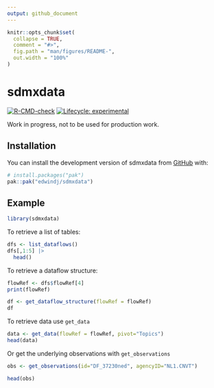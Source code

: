 ```yaml
---
output: github_document
---
```


<!-- README.md is generated from README.Rmd. Please edit that file -->

```r
knitr::opts_chunk$set(
  collapse = TRUE,
  comment = "#>",
  fig.path = "man/figures/README-",
  out.width = "100%"
)
```

# sdmxdata

<!-- badges: start -->
[![R-CMD-check](https://github.com/edwindj/sdmxdata/actions/workflows/R-CMD-check.yaml/badge.svg)](https://github.com/edwindj/sdmxdata/actions/workflows/R-CMD-check.yaml)
[![Lifecycle: experimental](https://img.shields.io/badge/lifecycle-experimental-orange.svg)](https://lifecycle.r-lib.org/articles/stages.html#experimental)
<!-- badges: end -->

Work in progress, not to be used for production work.

## Installation

You can install the development version of sdmxdata from [GitHub](https://github.com/) with:

``` r
# install.packages("pak")
pak::pak("edwindj/sdmxdata")
```

## Example


```r
library(sdmxdata)
```

To retrieve a list of tables:


```r
dfs <- list_dataflows()
dfs[,1:5] |> 
  head()
```

To retrieve a dataflow structure:

```r
flowRef <- dfs$flowRef[4]
print(flowRef)

df <- get_dataflow_structure(flowRef = flowRef)
df
```

To retrieve data use `get_data`

```r
data <- get_data(flowRef = flowRef, pivot="Topics")
head(data)
```

Or get the underlying observations with `get_observations`

```r
obs <- get_observations(id="DF_37230ned", agencyID="NL1.CNVT")
```

```r
head(obs)
```


